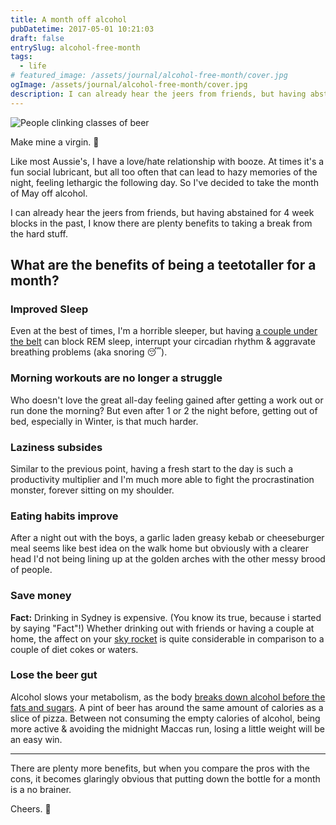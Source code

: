 ```yaml
---
title: A month off alcohol
pubDatetime: 2017-05-01 10:21:03
draft: false
entrySlug: alcohol-free-month
tags:
  - life
# featured_image: /assets/journal/alcohol-free-month/cover.jpg
ogImage: /assets/journal/alcohol-free-month/cover.jpg
description: I can already hear the jeers from friends, but having abstained for 4 week blocks in the past, I know there are plenty benefits to taking a break from the hard stuff.
---
```



<Image src={alcohol} alt="People clinking classes of beer" class="wide" />

Make mine a virgin. 🍹

Like most Aussie's, I have a love/hate relationship with booze. At times it's a fun social lubricant, but all too often that can lead to hazy memories of the night, feeling lethargic the following day. So I've decided to take the month of May off alcohol.

I can already hear the jeers from friends, but having abstained for 4 week blocks in the past, I know there are plenty benefits to taking a break from the hard stuff.

## What are the benefits of being a teetotaller for a month?

### Improved Sleep

Even at the best of times, I'm a horrible sleeper, but having [a couple under the belt](http://time.com/3671777/drinking-sleep/) can block REM sleep, interrupt your circadian rhythm & aggravate breathing problems (aka snoring 😴).

### Morning workouts are no longer a struggle

Who doesn't love the great all-day feeling gained after getting a work out or run done the morning? But even after 1 or 2 the night before, getting out of bed, especially in Winter, is that much harder.

### Laziness subsides

Similar to the previous point, having a fresh start to the day is such a productivity multiplier and I'm much more able to fight the procrastination monster, forever sitting on my shoulder.

### Eating habits improve

After a night out with the boys, a garlic laden greasy kebab or cheeseburger meal seems like best idea on the walk home but obviously with a clearer head I'd not being lining up at the golden arches with the other messy brood of people.

### Save money

**Fact:** Drinking in Sydney is expensive. (You know its true, because i started by saying "Fact"!) Whether drinking out with friends or having a couple at home, the affect on your [sky rocket](https://en.wiktionary.org/wiki/Appendix:Australian_English_rhyming_slang) is quite considerable in comparison to a couple of diet cokes or waters.

### Lose the beer gut

Alcohol slows your metabolism, as the body [breaks down alcohol before the fats and sugars](http://www.fitday.com/fitness-articles/fitness/weight-loss/how-alcohol-affects-metabolism.html). A pint of beer has around the same amount of calories as a slice of pizza. Between not consuming the empty calories of alcohol, being more active & avoiding the midnight Maccas run, losing a little weight will be an easy win.

---

There are plenty more benefits, but when you compare the pros with the cons, it becomes glaringly obvious that putting down the bottle for a month is a no brainer.

Cheers. 🍻
